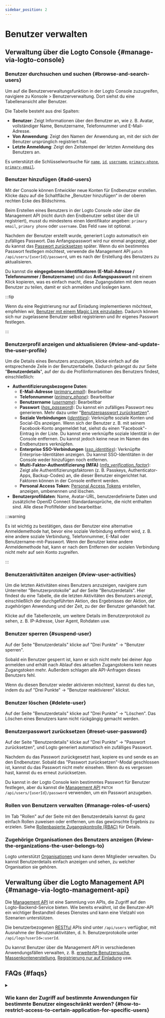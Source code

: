 ```yaml
---
sidebar_position: 2
---
```


# Benutzer verwalten

## Verwaltung über die Logto Console \{#manage-via-logto-console}

### Benutzer durchsuchen und suchen \{#browse-and-search-users}

Um auf die Benutzerverwaltungsfunktion in der Logto Console zuzugreifen, navigiere zu <CloudLink to="/users">Konsole > Benutzerverwaltung</CloudLink>. Dort siehst du eine Tabellenansicht aller Benutzer.

Die Tabelle besteht aus drei Spalten:

- **Benutzer**: Zeigt Informationen über den Benutzer an, wie z. B. Avatar, vollständiger Name, Benutzername, Telefonnummer und E-Mail-Adresse.
- **Von Anwendung**: Zeigt den Namen der Anwendung an, mit der sich der Benutzer ursprünglich registriert hat.
- **Letzte Anmeldung**: Zeigt den Zeitstempel der letzten Anmeldung des Benutzers an.

Es unterstützt die Schlüsselwortsuche für [`name`](/user-management/user-data#name), [`id`](/user-management/user-data#id), [`username`](/user-management/user-data#username), [`primary-phone`](/user-management/user-data#primary_phone), [`primary-email`](/user-management/user-data#primary_email).

### Benutzer hinzufügen \{#add-users}

Mit der Console können Entwickler neue Konten für Endbenutzer erstellen. Klicke dazu auf die Schaltfläche „Benutzer hinzufügen“ in der oberen rechten Ecke des Bildschirms.

Beim Erstellen eines Benutzers in der Logto Console oder über die Management API (nicht durch den Endbenutzer selbst über die UI registriert), musst du mindestens einen Identifikator angeben: `primary email`, `primary phone` oder `username`. Das Feld `name` ist optional.

Nachdem der Benutzer erstellt wurde, generiert Logto automatisch ein zufälliges Passwort. Das Anfangspasswort wird nur einmal angezeigt, aber du kannst das [Passwort zurücksetzen](./manage-users#reset-user-password) später. Wenn du ein bestimmtes Passwort festlegen möchtest, verwende die Management API `patch /api/users/{userId}/password`, um es nach der Erstellung des Benutzers zu aktualisieren.

Du kannst die **eingegebenen Identifikatoren (E-Mail-Adresse / Telefonnummer / Benutzername)** und das **Anfangspasswort** mit einem Klick kopieren, was es einfach macht, diese Zugangsdaten mit dem neuen Benutzer zu teilen, damit er sich anmelden und loslegen kann.

:::tip

Wenn du eine Registrierung nur auf Einladung implementieren möchtest, empfehlen wir, [Benutzer mit einem Magic Link einzuladen](/end-user-flows/sign-up-and-sign-in/disable-user-registration#option-1-invite-user-with-magic-link-recommended). Dadurch können sich nur zugelassene Benutzer selbst registrieren und ihr eigenes Passwort festlegen.

:::

### Benutzerprofil anzeigen und aktualisieren \{#view-and-update-the-user-profile}

Um die Details eines Benutzers anzuzeigen, klicke einfach auf die entsprechende Zeile in der Benutzertabelle. Dadurch gelangst du zur Seite "**Benutzerdetails**", auf der du die Profilinformationen des Benutzers findest, einschließlich:

- **Authentifizierungsbezogene Daten**:
  - **E-Mail-Adresse** (_[primary_email](/user-management/user-data#primary_email)_): Bearbeitbar
  - **Telefonnummer** (_[primary_phone](/user-management/user-data#primary_phone)_): Bearbeitbar
  - **Benutzername** (_[username](/user-management/user-data#username)_): Bearbeitbar
  - **Passwort** (_[has_password](/user-management/user-data#has_password)_): Du kannst ein zufälliges Passwort neu generieren. Mehr dazu unter "[Benutzerpasswort zurücksetzen](#reset-user-password)".
  - **Soziale Verbindungen** (_[identities](/user-management/user-data#social-identities)_): Verknüpfte soziale Konten und Social-IDs anzeigen. Wenn sich der Benutzer z. B. mit seinem Facebook-Konto angemeldet hat, siehst du einen "Facebook"-Eintrag in der Liste. Du kannst eine verknüpfte soziale Identität in der Console entfernen. Du kannst jedoch keine neue im Namen des Endbenutzers verknüpfen.
  - **Enterprise SSO-Verbindungen** (_[sso_identities](/user-management/user-data#sso-identities)_): Verknüpfte Enterprise-Identitäten anzeigen. Du kannst SSO-Identitäten in der Console weder hinzufügen noch entfernen.
  - **Multi-Faktor-Authentifizierung (MFA)** (_[mfa_verification_factor](/user-management/user-data#mfa_verification_factors)_): Zeigt alle Authentifizierungsfaktoren (z. B. Passkeys, Authenticator-Apps, Backup-Codes) an, die dieser Benutzer eingerichtet hat. Faktoren können in der Console entfernt werden.
  - **Personal Access Token**: [Personal Access Tokens](/user-management/personal-access-token) erstellen, anzeigen, umbenennen und löschen.
- **Benutzerprofildaten**: Name, Avatar-URL, benutzerdefinierte Daten und zusätzliche OpenID Connect Standardansprüche, die nicht enthalten sind. Alle diese Profilfelder sind bearbeitbar.

:::warning

Es ist wichtig zu bestätigen, dass der Benutzer eine alternative Anmeldemethode hat, bevor eine soziale Verbindung entfernt wird, z. B. eine andere soziale Verbindung, Telefonnummer, E-Mail oder Benutzername-mit-Passwort. Wenn der Benutzer keine andere Anmeldemethode hat, kann er nach dem Entfernen der sozialen Verbindung nicht mehr auf sein Konto zugreifen.

:::

### Benutzeraktivitäten anzeigen \{#view-user-activities}

Um die letzten Aktivitäten eines Benutzers anzuzeigen, navigiere zum Unterreiter "Benutzerprotokolle" auf der Seite "Benutzerdetails". Hier findest du eine Tabelle, die die letzten Aktivitäten des Benutzers anzeigt, einschließlich der durchgeführten Aktion, des Ergebnisses der Aktion, der zugehörigen Anwendung und der Zeit, zu der der Benutzer gehandelt hat.

Klicke auf die Tabellenzeile, um weitere Details im Benutzerprotokoll zu sehen, z. B. IP-Adresse, User Agent, Rohdaten usw.

### Benutzer sperren \{#suspend-user}

Auf der Seite "Benutzerdetails" klicke auf "Drei Punkte" -> "Benutzer sperren".

Sobald ein Benutzer gesperrt ist, kann er sich nicht mehr bei deiner App anmelden und erhält nach Ablauf des aktuellen Zugangstokens kein neues Zugangstoken mehr. Außerdem schlagen alle API-Anfragen dieses Benutzers fehl.

Wenn du diesen Benutzer wieder aktivieren möchtest, kannst du dies tun, indem du auf "Drei Punkte" -> "Benutzer reaktivieren" klickst.

### Benutzer löschen \{#delete-user}

Auf der Seite "Benutzerdetails" klicke auf "Drei Punkte" -> "Löschen". Das Löschen eines Benutzers kann nicht rückgängig gemacht werden.

### Benutzerpasswort zurücksetzen \{#reset-user-password}

Auf der Seite "Benutzerdetails" klicke auf "Drei Punkte" -> "Passwort zurücksetzen", und Logto generiert automatisch ein zufälliges Passwort.

Nachdem du das Passwort zurückgesetzt hast, kopiere es und sende es an den Endbenutzer. Sobald das "Passwort zurücksetzen"-Modal geschlossen ist, kannst du das Passwort nicht mehr einsehen. Wenn du es vergessen hast, kannst du es erneut zurücksetzen.

Du kannst in der Logto Console kein bestimmtes Passwort für Benutzer festlegen, aber du kannst die [Management API](/integrate-logto/interact-with-management-api) `PATCH /api/users/{userId}/password` verwenden, um ein Passwort anzugeben.

### Rollen von Benutzern verwalten \{#manage-roles-of-users}

Im Tab "Rollen" auf der Seite mit den Benutzerdetails kannst du ganz einfach Rollen zuweisen oder entfernen, um das gewünschte Ergebnis zu erzielen. Siehe [Rollenbasierte Zugangskontrolle (RBAC)](/authorization/role-based-access-control) für Details.

### Zugehörige Organisationen des Benutzers anzeigen \{#view-the-organizations-the-user-belongs-to}

Logto unterstützt [Organisationen](/organizations/organization-management) und kann deren Mitglieder verwalten. Du kannst Benutzerdetails einfach anzeigen und sehen, zu welcher Organisation sie gehören.

## Verwaltung über die Logto Management API \{#manage-via-logto-management-api}

Die [Management API](/concepts/core-service/#management-api) ist eine Sammlung von APIs, die Zugriff auf den Logto-Backend-Service bieten. Wie bereits erwähnt, ist die Benutzer-API ein wichtiger Bestandteil dieses Dienstes und kann eine Vielzahl von Szenarien unterstützen.

Die benutzerbezogenen [RESTful](https://en.wikipedia.org/wiki/Representational_state_transfer) APIs sind unter `/api/users` verfügbar, mit Ausnahme der Benutzeraktivitäten, d. h. Benutzerprotokolle unter `/api/logs?userId=:userId`.

Du kannst Benutzer über die Management API in verschiedenen Anwendungsfällen verwalten, z. B. [erweiterte Benutzersuche](/user-management/advanced-user-search), [Massenkontenerstellung](https://openapi.logto.io/operation/operation-createuser), [Registrierung nur auf Einladung](/end-user-flows/sign-up-and-sign-in/disable-user-registration) usw.

## FAQs \{#faqs}

<details>

<summary>

### Wie kann der Zugriff auf bestimmte Anwendungen für bestimmte Benutzer eingeschränkt werden? \{#how-to-restrict-access-to-certain-application-for-specific-users}

</summary>

Aufgrund der [Omni-sign-in](https://logto.io/products/omni-sign-in)-Natur von Logto ist es nicht dafür ausgelegt, den Benutzerzugriff auf bestimmte Anwendungen vor der Authentifizierung einzuschränken.
Du kannst jedoch weiterhin anwendungsspezifische Benutzerrollen und Berechtigungen entwerfen, um deine API-Ressourcen zu schützen, und Berechtigungen beim API-Zugriff nach erfolgreicher Benutzeranmeldung validieren.
Siehe Autorisierung: [Rollenbasierte Zugangskontrolle (RBAC)](/authorization/role-based-access-control) für weitere Informationen.

</details>
